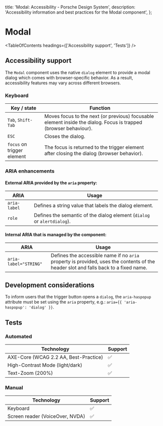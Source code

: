 
  title: 'Modal: Accessibility - Porsche Design System',
  description: 'Accessibility information and best practices for the Modal component',
};

# Modal <ComponentStatus tagName="p-modal"></ComponentStatus>

<TableOfContents headings={['Accessibility support', 'Tests']} />

## Accessibility support

The `Modal` component uses the native `dialog` element to provide a modal dialog which comes with browser-specific
behavior. As a result, accessibility features may vary across different browsers.

### Keyboard

| Key / state                | Function                                                                                                         |
| -------------------------- | ---------------------------------------------------------------------------------------------------------------- |
| `Tab`, `Shift-Tab`         | Moves focus to the next (or previous) focusable element inside the dialog. Focus is trapped (browser behaviour). |
| `ESC`                      | Closes the dialog.                                                                                               |
| `focus` on trigger element | The focus is returned to the trigger element after closing the dialog (browser behavior).                        |

### ARIA enhancements

#### External **ARIA** provided by the `aria` property:

| ARIA         | Usage                                                                   |
| ------------ | ----------------------------------------------------------------------- |
| `aria-label` | Defines a string value that labels the dialog element.                  |
| `role`       | Defines the semantic of the dialog element (`dialog` or `alertdialog`). |

#### Internal **ARIA** that is managed by the component:

| ARIA                  | Usage                                                                                                                               |
| --------------------- | ----------------------------------------------------------------------------------------------------------------------------------- |
| `aria-label="STRING"` | Defines the accessible name if no `aria` property is provided, uses the contents of the header slot and falls back to a fixed name. |

## Development considerations

To inform users that the trigger button opens a `dialog`, the `aria-haspopup` attribute must be set using the `aria`
property, e.g.: `aria={{ 'aria-haspopup': 'dialog' }}`.

## Tests

### Automated

| Technology                            | Support |
| ------------------------------------- | ------- |
| AXE-Core (WCAG 2.2 AA, Best-Practice) | ✅      |
| High-Contrast Mode (light/dark)       | ✅      |
| Text-Zoom (200%)                      | ✅      |

### Manual

| Technology                      | Support |
| ------------------------------- | ------- |
| Keyboard                        | ✅      |
| Screen reader (VoiceOver, NVDA) | ✅      |
